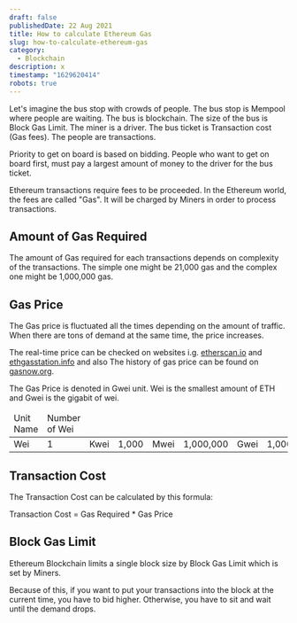```yaml
---
draft: false
publishedDate: 22 Aug 2021
title: How to calculate Ethereum Gas
slug: how-to-calculate-ethereum-gas
category:
  - Blockchain
description: x
timestamp: "1629620414"
robots: true
---
```

Let's imagine the bus stop with crowds of people. The bus stop is Mempool where people are waiting. The bus is blockchain. The size of the bus is Block Gas Limit. The miner is a driver. The bus ticket is Transaction cost (Gas fees). The people are transactions.

Priority to get on board is based on bidding. People who want to get on board first, must pay a largest amount of money to the driver for the bus ticket.

Ethereum transactions require fees to be proceeded. In the Ethereum world, the fees are called "Gas". It will be charged by Miners in order to process transactions. 

## Amount of Gas Required

The amount of Gas required for each transactions depends on complexity of the transactions. The simple one might be 21,000 gas and the complex one might be 1,000,000 gas.

## Gas Price

The Gas price is fluctuated all the times depending on the amount of traffic. When there are tons of demand at the same time, the price increases.

The real-time price can be checked on websites i.g. [etherscan.io](https://etherscan.io/gastracker) and [ethgasstation.info](https://ethgasstation.info) and also The history of gas price can be found on [gasnow.org](https://www.gasnow.org)[](https://ethereumprice.org/gas/).

The Gas Price is denoted in Gwei unit. Wei is the smallest amount of ETH and Gwei is the gigabit of wei.

<table>
<thead>
<td>Unit Name</td><td>Number of Wei</td>
</thead>
<tbody>
<tr>
<td>Wei</td><td>1</td>
<td>Kwei</td><td>1,000</td>
<td>Mwei</td><td>1,000,000</td>
<td>Gwei</td><td>1,000,000,000</td>
<td>Twei</td><td>1,000,000,000,000</td>
<td>Pwei</td><td>1,000,000,000,000,000</td>
<td>Ether</td><td>1,000,000,000,000,000,000</td>
</tr>
</tbody>
</table>

## Transaction Cost

The Transaction Cost can be calculated by this formula:

Transaction Cost = Gas Required * Gas Price

## Block Gas Limit

Ethereum Blockchain limits a single block size by Block Gas Limit which is set by Miners. 

Because of this, if you want to put your transactions into the block at the current time, you have to bid higher. Otherwise, you have to sit and wait until the demand drops.